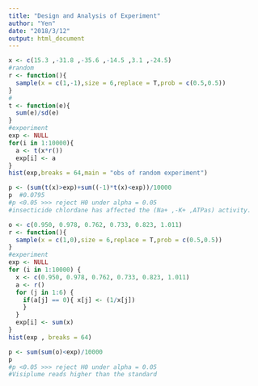 ```yaml
---
title: "Design and Analysis of Experiment"
author: "Yen"
date: "2018/3/12"
output: html_document
---
```


```r
x <- c(15.3 ,-31.8 ,-35.6 ,-14.5 ,3.1 ,-24.5)
#random 
r <- function(){ 
  sample(x = c(1,-1),size = 6,replace = T,prob = c(0.5,0.5))
}
#
t <- function(e){
  sum(e)/sd(e)
}
#experiment
exp <- NULL
for(i in 1:10000){
  a <- t(x*r())
  exp[i] <- a
}
hist(exp,breaks = 64,main = "obs of random experiment")
```

```r
p <- (sum(t(x)>exp)+sum((-1)*t(x)<exp))/10000
p  #0.0795
#p <0.05 >>> reject H0 under alpha = 0.05
#insecticide chlordane has affected the (Na+ ,-K+ ,ATPas) activity.

```

```r
o <- c(0.950, 0.978, 0.762, 0.733, 0.823, 1.011)
r <- function(){ 
  sample(x = c(1,0),size = 6,replace = T,prob = c(0.5,0.5))
}
#experiment
exp <- NULL
for (i in 1:10000) {
  x <- c(0.950, 0.978, 0.762, 0.733, 0.823, 1.011)
  a <- r()
  for (j in 1:6) {
    if(a[j] == 0){ x[j] <- (1/x[j]) 
    }
  }
  exp[i] <- sum(x)
}
hist(exp , breaks = 64)
```
```r
p <- sum(sum(o)<exp)/10000
p
#p <0.05 >>> reject H0 under alpha = 0.05
#Visiplume reads higher than the standard
````



